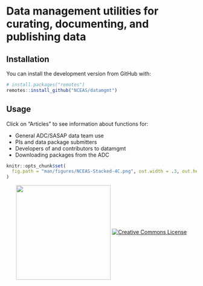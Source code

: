 # Data management utilities for curating, documenting, and publishing data

## Installation

You can install the development version from GitHub with:

```r
# install.packages("remotes")
remotes::install_github("NCEAS/datamgmt")
```


## Usage

Click on "Articles" to see information about functions for:

- General ADC/SASAP data team use
- PIs and data package submitters
- Developers of and contributors to datamgmt
- Downloading packages from the ADC


```r

knitr::opts_chunk$set(
  fig.path = "man/figures/NCEAS-Stacked-4C.png", out.width = .3, out.height = 1
)

```

<div>
<p align="center"> <a href="https://www.nceas.ucsb.edu/"><img  src="https://www.nceas.ucsb.edu/files/logos/NCEAS/NCEAS-full%20logo-4C.jpg" width="250px" align="center" /></a> <a rel="license" href="http://creativecommons.org/licenses/by-sa/4.0/"><img alt="Creative Commons License" style="border-width:0" src="https://i.creativecommons.org/l/by-sa/4.0/88x31.png"  /> </p>
</div>


